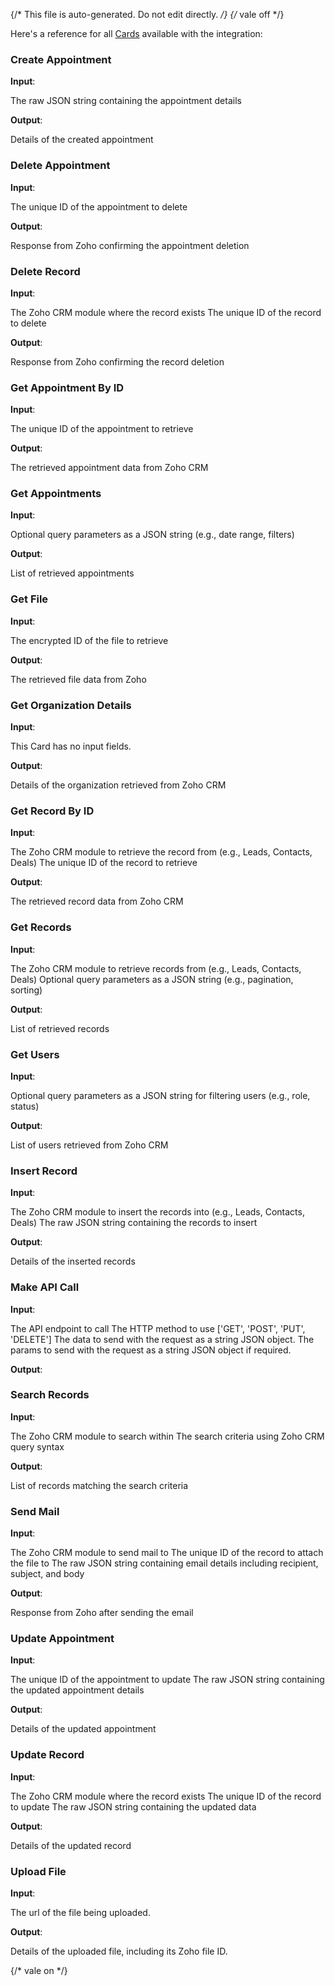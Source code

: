 {/* This file is auto-generated. Do not edit directly. */}
{/* vale off */}

Here's a reference for all [Cards](/learn/reference/cards/) available with the integration:

### Create Appointment

**Input**:

<Expandable title="input fields">
  <ResponseField
    name="data"
    type="string"
    required
  >
    The raw JSON string containing the appointment details
  </ResponseField>
</Expandable>

**Output**:

<Expandable title="output">
  <ResponseField
    name="success"
    type="boolean"
    required
  >
    
  </ResponseField>
  <ResponseField
    name="message"
    type="string"
    required
  >
    
  </ResponseField>
  <ResponseField
    name="data"
    type="string"
  >
    Details of the created appointment
  </ResponseField>
</Expandable>

### Delete Appointment

**Input**:

<Expandable title="input fields">
  <ResponseField
    name="appointmentId"
    type="string"
    required
  >
    The unique ID of the appointment to delete
  </ResponseField>
</Expandable>

**Output**:

<Expandable title="output">
  <ResponseField
    name="success"
    type="boolean"
    required
  >
    
  </ResponseField>
  <ResponseField
    name="message"
    type="string"
    required
  >
    
  </ResponseField>
  <ResponseField
    name="data"
    type="string"
  >
    Response from Zoho confirming the appointment deletion
  </ResponseField>
</Expandable>

### Delete Record

**Input**:

<Expandable title="input fields">
  <ResponseField
    name="module"
    type="string"
    required
  >
    The Zoho CRM module where the record exists
  </ResponseField>
  <ResponseField
    name="recordId"
    type="string"
    required
  >
    The unique ID of the record to delete
  </ResponseField>
</Expandable>

**Output**:

<Expandable title="output">
  <ResponseField
    name="success"
    type="boolean"
    required
  >
    
  </ResponseField>
  <ResponseField
    name="message"
    type="string"
    required
  >
    
  </ResponseField>
  <ResponseField
    name="data"
    type="string"
  >
    Response from Zoho confirming the record deletion
  </ResponseField>
</Expandable>

### Get Appointment By ID

**Input**:

<Expandable title="input fields">
  <ResponseField
    name="appointmentId"
    type="string"
    required
  >
    The unique ID of the appointment to retrieve
  </ResponseField>
</Expandable>

**Output**:

<Expandable title="output">
  <ResponseField
    name="success"
    type="boolean"
    required
  >
    
  </ResponseField>
  <ResponseField
    name="message"
    type="string"
    required
  >
    
  </ResponseField>
  <ResponseField
    name="data"
    type="string"
  >
    The retrieved appointment data from Zoho CRM
  </ResponseField>
</Expandable>

### Get Appointments

**Input**:

<Expandable title="input fields">
  <ResponseField
    name="params"
    type="string"
  >
    Optional query parameters as a JSON string (e.g., date range, filters)
  </ResponseField>
</Expandable>

**Output**:

<Expandable title="output">
  <ResponseField
    name="success"
    type="boolean"
    required
  >
    
  </ResponseField>
  <ResponseField
    name="message"
    type="string"
    required
  >
    
  </ResponseField>
  <ResponseField
    name="data"
    type="string"
  >
    List of retrieved appointments
  </ResponseField>
</Expandable>

### Get File

**Input**:

<Expandable title="input fields">
  <ResponseField
    name="fileId"
    type="string"
    required
  >
    The encrypted ID of the file to retrieve
  </ResponseField>
</Expandable>

**Output**:

<Expandable title="output">
  <ResponseField
    name="success"
    type="boolean"
    required
  >
    
  </ResponseField>
  <ResponseField
    name="message"
    type="string"
    required
  >
    
  </ResponseField>
  <ResponseField
    name="data"
    type="string"
  >
    The retrieved file data from Zoho
  </ResponseField>
</Expandable>

### Get Organization Details

**Input**:

This Card has no input fields.

**Output**:

<Expandable title="output">
  <ResponseField
    name="success"
    type="boolean"
    required
  >
    
  </ResponseField>
  <ResponseField
    name="message"
    type="string"
    required
  >
    
  </ResponseField>
  <ResponseField
    name="data"
    type="string"
  >
    Details of the organization retrieved from Zoho CRM
  </ResponseField>
</Expandable>

### Get Record By ID

**Input**:

<Expandable title="input fields">
  <ResponseField
    name="module"
    type="string"
    required
  >
    The Zoho CRM module to retrieve the record from (e.g., Leads, Contacts, Deals)
  </ResponseField>
  <ResponseField
    name="recordId"
    type="string"
    required
  >
    The unique ID of the record to retrieve
  </ResponseField>
</Expandable>

**Output**:

<Expandable title="output">
  <ResponseField
    name="success"
    type="boolean"
    required
  >
    
  </ResponseField>
  <ResponseField
    name="message"
    type="string"
    required
  >
    
  </ResponseField>
  <ResponseField
    name="data"
    type="string"
  >
    The retrieved record data from Zoho CRM
  </ResponseField>
</Expandable>

### Get Records

**Input**:

<Expandable title="input fields">
  <ResponseField
    name="module"
    type="string"
    required
  >
    The Zoho CRM module to retrieve records from (e.g., Leads, Contacts, Deals)
  </ResponseField>
  <ResponseField
    name="params"
    type="string"
  >
    Optional query parameters as a JSON string (e.g., pagination, sorting)
  </ResponseField>
</Expandable>

**Output**:

<Expandable title="output">
  <ResponseField
    name="success"
    type="boolean"
    required
  >
    
  </ResponseField>
  <ResponseField
    name="message"
    type="string"
    required
  >
    
  </ResponseField>
  <ResponseField
    name="data"
    type="string"
  >
    List of retrieved records
  </ResponseField>
</Expandable>

### Get Users

**Input**:

<Expandable title="input fields">
  <ResponseField
    name="params"
    type="string"
  >
    Optional query parameters as a JSON string for filtering users (e.g., role, status)
  </ResponseField>
</Expandable>

**Output**:

<Expandable title="output">
  <ResponseField
    name="success"
    type="boolean"
    required
  >
    
  </ResponseField>
  <ResponseField
    name="message"
    type="string"
    required
  >
    
  </ResponseField>
  <ResponseField
    name="data"
    type="string"
  >
    List of users retrieved from Zoho CRM
  </ResponseField>
</Expandable>

### Insert Record

**Input**:

<Expandable title="input fields">
  <ResponseField
    name="module"
    type="string"
    required
  >
    The Zoho CRM module to insert the records into (e.g., Leads, Contacts, Deals)
  </ResponseField>
  <ResponseField
    name="data"
    type="string"
    required
  >
    The raw JSON string containing the records to insert
  </ResponseField>
</Expandable>

**Output**:

<Expandable title="output">
  <ResponseField
    name="success"
    type="boolean"
    required
  >
    
  </ResponseField>
  <ResponseField
    name="message"
    type="string"
    required
  >
    
  </ResponseField>
  <ResponseField
    name="data"
    type="string"
  >
    Details of the inserted records
  </ResponseField>
</Expandable>

### Make API Call

**Input**:

<Expandable title="input fields">
  <ResponseField
    name="endpoint"
    type="string"
    required
  >
    The API endpoint to call
  </ResponseField>
  <ResponseField
    name="method"
    type="string"
    required
  >
    The HTTP method to use ['GET', 'POST', 'PUT', 'DELETE']
  </ResponseField>
  <ResponseField
    name="data"
    type="string"
  >
    The data to send with the request as a string JSON object.
  </ResponseField>
  <ResponseField
    name="params"
    type="string"
  >
    The params to send with the request as a string JSON object if required.
  </ResponseField>
</Expandable>

**Output**:

<Expandable title="output">
  <ResponseField
    name="success"
    type="boolean"
    required
  >
    
  </ResponseField>
  <ResponseField
    name="message"
    type="string"
    required
  >
    
  </ResponseField>
  <ResponseField
    name="data"
    type="string"
  >
    
  </ResponseField>
</Expandable>

### Search Records

**Input**:

<Expandable title="input fields">
  <ResponseField
    name="module"
    type="string"
    required
  >
    The Zoho CRM module to search within
  </ResponseField>
  <ResponseField
    name="criteria"
    type="string"
    required
  >
    The search criteria using Zoho CRM query syntax
  </ResponseField>
</Expandable>

**Output**:

<Expandable title="output">
  <ResponseField
    name="success"
    type="boolean"
    required
  >
    
  </ResponseField>
  <ResponseField
    name="message"
    type="string"
    required
  >
    
  </ResponseField>
  <ResponseField
    name="data"
    type="string"
  >
    List of records matching the search criteria
  </ResponseField>
</Expandable>

### Send Mail

**Input**:

<Expandable title="input fields">
  <ResponseField
    name="module"
    type="string"
    required
  >
    The Zoho CRM module to send mail to
  </ResponseField>
  <ResponseField
    name="recordId"
    type="string"
    required
  >
    The unique ID of the record to attach the file to
  </ResponseField>
  <ResponseField
    name="data"
    type="string"
    required
  >
    The raw JSON string containing email details including recipient, subject, and body
  </ResponseField>
</Expandable>

**Output**:

<Expandable title="output">
  <ResponseField
    name="success"
    type="boolean"
    required
  >
    
  </ResponseField>
  <ResponseField
    name="message"
    type="string"
    required
  >
    
  </ResponseField>
  <ResponseField
    name="data"
    type="string"
  >
    Response from Zoho after sending the email
  </ResponseField>
</Expandable>

### Update Appointment

**Input**:

<Expandable title="input fields">
  <ResponseField
    name="appointmentId"
    type="string"
    required
  >
    The unique ID of the appointment to update
  </ResponseField>
  <ResponseField
    name="data"
    type="string"
    required
  >
    The raw JSON string containing the updated appointment details
  </ResponseField>
</Expandable>

**Output**:

<Expandable title="output">
  <ResponseField
    name="success"
    type="boolean"
    required
  >
    
  </ResponseField>
  <ResponseField
    name="message"
    type="string"
    required
  >
    
  </ResponseField>
  <ResponseField
    name="data"
    type="string"
  >
    Details of the updated appointment
  </ResponseField>
</Expandable>

### Update Record

**Input**:

<Expandable title="input fields">
  <ResponseField
    name="module"
    type="string"
    required
  >
    The Zoho CRM module where the record exists
  </ResponseField>
  <ResponseField
    name="recordId"
    type="string"
    required
  >
    The unique ID of the record to update
  </ResponseField>
  <ResponseField
    name="data"
    type="string"
    required
  >
    The raw JSON string containing the updated data
  </ResponseField>
</Expandable>

**Output**:

<Expandable title="output">
  <ResponseField
    name="success"
    type="boolean"
    required
  >
    
  </ResponseField>
  <ResponseField
    name="message"
    type="string"
    required
  >
    
  </ResponseField>
  <ResponseField
    name="data"
    type="string"
  >
    Details of the updated record
  </ResponseField>
</Expandable>

### Upload File

**Input**:

<Expandable title="input fields">
  <ResponseField
    name="fileUrl"
    type="string"
    required
  >
    The url of the file being uploaded.
  </ResponseField>
</Expandable>

**Output**:

<Expandable title="output">
  <ResponseField
    name="success"
    type="boolean"
    required
  >
    
  </ResponseField>
  <ResponseField
    name="message"
    type="string"
    required
  >
    
  </ResponseField>
  <ResponseField
    name="data"
    type="string"
  >
    Details of the uploaded file, including its Zoho file ID.
  </ResponseField>
</Expandable>


{/* vale on */}